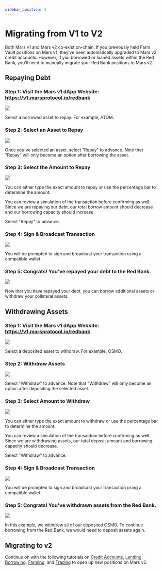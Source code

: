 ```yaml
---
sidebar_position: 2
---
```





# Migrating from V1 to V2

Both Mars v1 and Mars v2 co-exist on-chain. If you previously held Farm Vault positions on Mars v1, they’ve been automatically upgraded to Mars v2 credit accounts. However, if you borrowed or loaned assets within the Red Bank, you’ll need to manually migrate your Red Bank positions to Mars v2. 

## Repaying Debt

### Step 1: Visit the Mars v1 dApp Website: https://v1.marsprotocol.io/redbank

<img src={ManagingPositionsStep1Url} />

Select a borrowed asset to repay. For example, ATOM.

### Step 2: Select an Asset to Repay

<img src={ManagingPositionsStep2Url} />

Once you've selected an asset, select "Repay" to advance. Note that "Repay" will only become an option after borrowing the asset.

### Step 3: Select the Amount to Repay

<img src={ManagingPositionsStep3Url} />

You can either type the exact amount to repay or use the percentage bar to determine the amount. 

You can review a simulation of the transaction before confirming as well. Since we are repaying our debt, our total borrow amount should decrease and our borrowing capacity should increase. 

Select "Repay" to advance.

### Step 4: Sign & Broadcast Transaction

<img src={ManagingPositionsStep4Url} />

You will be prompted to sign and broadcast your transaction using a compatible wallet. 

### Step 5: Congrats! You've repayed your debt to the Red Bank.

<img src={ManagingPositionsStep5Url} />

Now that you have repayed your debt, you can borrow additional assets or withdraw your collateral assets. 

## Withdrawing Assets

### Step 1: Visit the Mars v1 dApp Website: https://v1.marsprotocol.io/redbank

<img src={ManagingPositionsStep6Url} />

Select a deposited asset to withdraw. For example, OSMO.

### Step 2: Withdraw Assets

<img src={ManagingPositionsStep7Url} />

Select "Withdraw" to advance. Note that "Withdraw" will only become an option after depositing the selected asset.

### Step 3: Select Amount to Withdraw

<img src={ManagingPositionsStep8Url} />

You can either type the exact amount to withdraw or use the percentage bar to determine the amount. 

You can review a simulation of the transaction before confirming as well. Since we are withdrawing assets, our total deposit amount and borrowing capacity should decrease. 

Select "Withdraw" to advance.

### Step 4: Sign & Broadcast Transaction

<img src={ManagingPositionsStep9Url} />

You will be prompted to sign and broadcast your transaction using a compatible wallet. 

### Step 5: Congrats! You've withdrawn assets from the Red Bank.

<img src={ManagingPositionsStep10Url} />

In this example, we withdrew all of our deposited OSMO. To continue borrowing from the Red Bank, we would need to deposit assets again. 

## Migrating to v2

Continue on with the following tutorials on [Credit Accounts](../credit-accounts/credit-accounts-intro), [Lending](../lending/lending-intro), [Borrowing](../borrowing/borrowing-intro), [Farming](../farming/farming-intro), and [Trading](../trading/trading-intro) to open up new positions on Mars v2. 